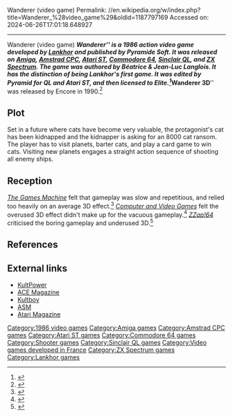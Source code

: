 Wanderer (video game)
Permalink: //en.wikipedia.org/w/index.php?title=Wanderer_%28video_game%29&oldid=1187797169
Accessed on: 2024-06-26T17:01:18.648927



------
Wanderer (video game)
{{external links|date=March 2018}}
{{Infobox video game
| title = Wanderer
| image = Wanderer video game cover.jpg
| alt = 
| caption = 
| developer = [[Lankhor]]
| publisher = Pyramide Soft
| series = 
| engine = 
| platforms = 
| released = {{Video game release|WW|1986}}
| genre = Action
| modes = 
}}
'''''Wanderer''''' is a 1986 action video game developed by [[Lankhor]] and published by Pyramide Soft. It was released on [[Amiga]], [[Amstrad CPC]], [[Atari ST]], [[Commodore 64]], [[Sinclair QL]], and [[ZX Spectrum]]. The game was authored by  Béatrice & Jean-Luc Langlois. It has the distinction of being Lankhor's first game. It was edited by Pyramid for QL and Atari ST, and then licensed to Elite.<ref>{{Cite web|url=http://www.lankhor.net:80/jeux/jeux.php3?jeu=35&menu=presentation|title=Lankhor.net|date=2002-01-20|archive-url=https://web.archive.org/web/20020120222122/http://www.lankhor.net:80/jeux/jeux.php3?jeu=35&menu=presentation|access-date=2018-03-13|archive-date=2002-01-20}}</ref> '''''Wanderer 3D''''' was released by Encore in 1990.<ref>{{Cite book|url=https://archive.org/details/cvg-magazine-107|title=CVG Magazine Issue 107|date=October 1990}}</ref>

== Plot ==
Set in a future where cats have become very valuable, the protagonist's cat has been kidnapped and the kidnapper is asking for an 8000 cat ransom. The player has to visit planets, barter cats, and play a card game to win cats. Visiting new planets engages a straight action sequence of shooting all enemy ships.

== Reception ==
''[[The Games Machine]]'' felt that gameplay was slow and repetitious, and relied too heavily on an average 3D effect.<ref>{{Cite book|url=https://archive.org/details/the-games-machine-18|title=The Games Machine Issue 18}}</ref> ''[[Computer and Video Games]]'' felt the overused 3D effect didn't make up for the vacuous gameplay.<ref>{{Cite book|url=https://archive.org/details/cvg-magazine-091|title=CVG Magazine Issue 091|date=May 1989}}</ref> ''[[ZZap!64]]'' criticised the boring gameplay and underused 3D.<ref>{{Cite book|url=https://archive.org/details/zzap64-magazine-048|title=ZZap!64 Magazine Issue 048|date=April 1989}}</ref>

==References==
{{reflist}}

== External links ==
{{External links|section|date=March 2020}}
* [http://www.kultpower.de/archiv/heft_happycomputer_spielesonderteil_1987-03_seite86 KultPower]
* [https://archive.org/stream/ace-magazine-19/ACE_Issue_19_1989_Apr#page/n49/mode/1up ACE Magazine]
* [http://www.kultboy.com/index.php?site=t&id=2179 Kultboy]
* [https://archive.org/stream/asm_magazine-1987-67/ASM_67_1987#page/n33/mode/2up/search/wanderer ASM]
* [http://www.atarimania.com/mags/pdf/Atari-Magazin-87-03.pdf Atari Magazine]

[[Category:1986 video games]]
[[Category:Amiga games]]
[[Category:Amstrad CPC games]]
[[Category:Atari ST games]]
[[Category:Commodore 64 games]]
[[Category:Shooter games]]
[[Category:Sinclair QL games]]
[[Category:Video games developed in France]]
[[Category:ZX Spectrum games]]
[[Category:Lankhor games]]

{{Action-videogame-stub}}